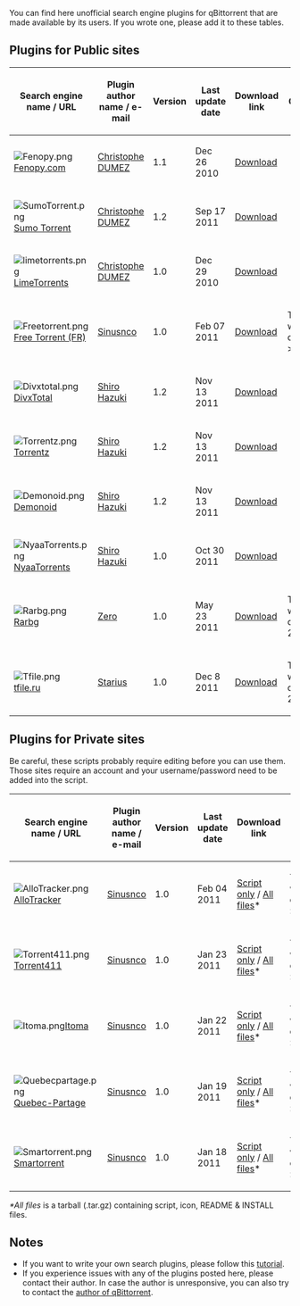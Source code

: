 You can find here unofficial search engine plugins for qBittorrent that are made available by its users. If you wrote one, please add it to these tables.

== Plugins for Public sites ==

{| class="wikitable" border="1"
|-
!  Search engine name / URL
!  Plugin author name / e-mail
!  Version
!  Last update date
!  Download link
!  Comment
|-
|  [[File:Fenopy.png]] [http://fenopy.com Fenopy.com]
|  [mailto:chris@qbittorrent.org Christophe DUMEZ]
|  1.1
|  Dec 26 2010
|  [https://raw.github.com/cdumez/qBittorrent-Search-Plugins/master/fenopy.py Download]
|  
|-
|  [[File:SumoTorrent.png]] [http://www.sumotorrent.com Sumo Torrent]
|  [mailto:chris@qbittorrent.org Christophe DUMEZ]
|  1.2
|  Sep 17 2011
|  [https://raw.github.com/cdumez/qBittorrent-Search-Plugins/master/sumotorrent.py Download]
|
|-
|  [[File:limetorrents.png]] [http://www.limetorrents.com LimeTorrents]
|  [mailto:chris@qbittorrent.org Christophe DUMEZ]
|  1.0
|  Dec 29 2010
|  [https://raw.github.com/cdumez/qBittorrent-Search-Plugins/master/limetorrents.py Download]
|
|-
|  [[File:Freetorrent.png]] [http://freetorrent.fr/ Free Torrent (FR)]
|  [mailto:sinusnco@gmail.com Sinusnco]
|  1.0
|  Feb 07 2011
|  [http://sourceforge.net/projects/qbt-extrasearch/files/freetorrent_fr-1.0.tar.gz/download Download]
|  Tested with qBittorrent >= 2.6.5
|-
|  [[File:Divxtotal.png]] [http://divxtotal.com/ DivxTotal]
|  [mailto:hazuki.shiro@gmail.com Shiro Hazuki]
|  1.2
|  Nov 13 2011
|  [https://raw.github.com/cdumez/qBittorrent-Search-Plugins/master/divxtotal.py Download]
|  
|-
|  [[File:Torrentz.png]] [http://torrentz.eu/ Torrentz]
|  [mailto:hazuki.shiro@gmail.com Shiro Hazuki]
|  1.2
|  Nov 13 2011
|  [https://raw.github.com/cdumez/qBittorrent-Search-Plugins/master/torrentz.py Download]
|  
|-
|  [[File:Demonoid.png]] [http://www.demonoid.me/ Demonoid]
|  [mailto:hazuki.shiro@gmail.com Shiro Hazuki]
|  1.2
|  Nov 13 2011
|  [https://raw.github.com/cdumez/qBittorrent-Search-Plugins/master/demonoid.py Download]
|
|-
|  [[File:NyaaTorrents.png]] [http://www.nyaa.eu/ NyaaTorrents]
|  [mailto:hazuki.shiro@gmail.com Shiro Hazuki]
|  1.0
|  Oct 30 2011
|  [https://raw.github.com/cdumez/qBittorrent-Search-Plugins/master/nyaatorrents.py Download]
|
|-
|  [[File:Rarbg.png]] [http://rarbg.com/ Rarbg]
|  [mailto:blood2game@yahoo.fr Zero]
|  1.0
|  May 23 2011
|  [http://dl.dropbox.com/u/30097239/rarbg.py Download]
|  Tested with qbittorrent 2.2.11 
|-
|  [[File:Tfile.png]] [http://tfile.ru/ tfile.ru]
|  [mailto:bnagaev@gmail.com Starius]
|  1.0
|  Dec 8 2011
|  [https://bitbucket.org/starius/qbittorrent-plugins/downloads/tfile.py Download]
|  Tested with qbittorrent 2.2.11
|}

== Plugins for Private sites ==

Be careful, these scripts probably require editing before you can use them. Those sites require an account and your username/password need to be added into the script.

{| class="wikitable" border="1"
|-
!  Search engine name / URL
!  Plugin author name / e-mail
!  Version
!  Last update date
!  Download link
!  Comment
|-
|[[File:AlloTracker.png]][http://www.allotracker.com AlloTracker]
|[mailto:sinusnco@gmail.com Sinusnco]
|1.0
|Feb 04 2011
|[http://qbt-extrasearch.svn.sourceforge.net/viewvc/qbt-extrasearch/trunk/allotracker_com/allotracker.py Script only] / [http://sourceforge.net/projects/qbt-extrasearch/files/allotracker_com-1.0.tar.gz/download All files]*
|Tested with qBittorrent >= 2.6.3
|-
|[[File:Torrent411.png]][http://www.torrent411.com Torrent411]
|[mailto:sinusnco@gmail.com Sinusnco]
|1.0
|Jan 23 2011
|[http://qbt-extrasearch.svn.sourceforge.net/viewvc/qbt-extrasearch/trunk/torrent411_com/torrent411.py Script only] / [http://sourceforge.net/projects/qbt-extrasearch/files/torrent411_com-1.0.tar.gz/download All files]*
|Tested with qBittorrent >= 2.6.3
|-
|[[File:Itoma.png]][http://www.itoma.info/tracker/ Itoma]
|[mailto:sinusnco@gmail.com Sinusnco]
|1.0
|Jan 22 2011
|[http://qbt-extrasearch.svn.sourceforge.net/viewvc/qbt-extrasearch/trunk/itoma_info/itoma.py Script only] / [http://sourceforge.net/projects/qbt-extrasearch/files/itoma-1.0.tar.gz/download All files]*
|Tested with qBittorrent >= 2.6.3
|-
|[[File:Quebecpartage.png]][http://www.quebec-partage.com/ Quebec-Partage]
|[mailto:sinusnco@gmail.com Sinusnco]
|1.0
|Jan 19 2011
|[http://qbt-extrasearch.svn.sourceforge.net/viewvc/qbt-extrasearch/trunk/quebecpartage_com/quebecpartage.py Script only] / [http://sourceforge.net/projects/qbt-extrasearch/files/quebecpartage_com-1.0.tar.gz/download All files]*
|Tested with qBittorrent >= 2.6.3
|-
|[[File:Smartorrent.png]][http://smartorrent.com/ Smartorrent]
|[mailto:sinusnco@gmail.com Sinusnco]
|1.0
|Jan 18 2011
|[http://qbt-extrasearch.svn.sourceforge.net/viewvc/qbt-extrasearch/trunk/smartorrent_com/smartorrent.py Script only] / [http://sourceforge.net/projects/qbt-extrasearch/files/smartorrent_com-1.0.tar.gz/download All files]*
|Tested with qBittorrent >= 2.6.3
|}
''*All files'' is a tarball (.tar.gz) containing script, icon, README & INSTALL files.

== Notes ==
* If you want to write your own search plugins, please follow this [[How-to-write-a-search-plugin|tutorial]].
* If you experience issues with any of the plugins posted here, please contact their author. In case the author is unresponsive, you can also try to contact the [mailto:chris@qbittorrent.org author of qBittorrent].